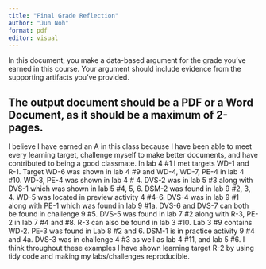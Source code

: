 ```yaml
---
title: "Final Grade Reflection"
author: "Jun Noh"
format: pdf
editor: visual
---
```


In this document, you make a data-based argument for the grade you've earned in this course. Your argument should include evidence from the supporting artifacts you've provided.

## The output document should be a PDF or a Word Document, as it should be a **maximum** of 2-pages.

I believe I have earned an A in this class because I have been able to meet every learning target, challenge myself to make better documents, and have contributed to being a good classmate. In lab 4 #1 I met targets WD-1 and R-1. Target WD-6 was shown in lab 4 #9 and WD-4, WD-7, PE-4 in lab 4 #10. WD-3, PE-4 was shown in lab 4 \# 4. DVS-2 was in lab 5 #3 along with DVS-1 which was shown in lab 5 #4, 5, 6. DSM-2 was found in lab 9 #2, 3, 4. WD-5 was located in preview activity 4 #4-6. DVS-4 was in lab 9 #1 along with PE-1 which was found in lab 9 #1a. DVS-6 and DVS-7 can both be found in challenge 9 #5. DVS-5 was found in lab 7 #2 along with R-3, PE-2 in lab 7 #4 and #8. R-3 can also be found in lab 3 #10. Lab 3 #9 contains WD-2. PE-3 was found in Lab 8 #2 and 6. DSM-1 is in practice activity 9 #4 and 4a. DVS-3 was in challenge 4 #3 as well as lab 4 #11, and lab 5 #6. I think throughout these examples I have shown learning target R-2 by using tidy code and making my labs/challenges reproducible.
